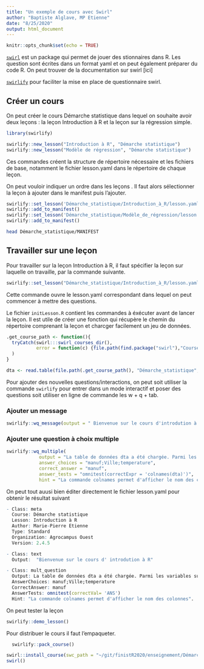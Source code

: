 ```yaml
---
title: "Un exemple de cours avec Swirl"
author: "Baptiste Alglave, MP Etienne"
date: "8/25/2020"
output: html_document
---
```


```r
knitr::opts_chunk$set(echo = TRUE)
```

[`swirl`](https://swirlstats.com/) est un package qui permet de jouer des stionnaires dans R. Les question sont écrites dans un format yaml et on peut également préparer du code R. 
On peut trouver de la documentation sur swirl [ici] 

[`swirlify`](http://swirlstats.com/swirlify/) pour faciliter la mise en place de questionnaire swirl. 


## Créer un cours 

On peut créer le cours Démarche statistique dans lequel on souhaite avoir deux leçons : la leçon Introduction à R et la leçon sur la régression simple.

```r
library(swirlify)
```


```r

swirlify::new_lesson("Introduction à R", "Démarche statistique")
swirlify::new_lesson("Modèle de régression", "Démarche statistique")
```

Ces commandes créent la structure de répertoire nécessaire et les fichiers de base, notamment le fichier lesson.yaml dans le répertoire de chaque leçon. 


On peut vouloir indiquer un ordre dans les leçons . Il faut alors sélectionner la leçon à ajouter dans le manifest puis l'ajouter. 

```r
swirlify::set_lesson('Démarche_statistique/Introduction_à_R/lesson.yaml')
swirlify::add_to_manifest()
swirlify::set_lesson('Démarche_statistique/Modèle_de_régression/lesson.yaml')
swirlify::add_to_manifest()
```


```bash
head Démarche_statistique/MANIFEST
```


## Travailler sur une leçon

Pour travailler sur la leçon Introduction à R, il faut spécifier la leçon sur laquelle on travaille, par la commande suivante. 

```r
swirlify::set_lesson("Démarche_statistique/Introduction_à_R/lesson.yaml")
```

Cette commande ouvre le lesson.yaml correspondant dans lequel on peut commencer à mettre des questions. 




Le fichier `initLesson.R ` contient les commandes à éxécuter avant de lancer la leçon. Il est utile de créer une fonction qui récupère le chemin du répertoire comprenant la leçon et charcger facilement un jeu de données. 

```r
.get_course_path <- function(){
  tryCatch(swirl:::swirl_courses_dir(),
           error = function(c) {file.path(find.package("swirl"),"Courses")}
  )
}

dta <- read.table(file.path(.get_course_path(), "Démarche_statistique", "Introduction_à_R", "usair.txt"), sep = ';', header  = TRUE, skip = 8)
```



Pour ajouter des nouvelles questions/interactions, on peut soit utiliser la commande `swirlify ` pour entrer dans un mode interactif et poser des questions soit utiliser en ligne de commande les  w +  q + tab.

### Ajouter un message

```r
swirlify::wq_message(output = " Bienvenue sur le cours d'introdution à R")
```



### Ajouter une question à choix multiple

```r

swirlify::wq_multiple(
            output = "La table de données dta a été chargée. Parmi les variables suivantes, laquelle fait partie de ce jeu de données ?",
            answer_choices = "manuf;Ville;temperature",
            correct_answer = "manuf",
            answer_tests = "omnitest(correctExpr = 'colnames(dta)')",
            hint = "La commande colnames permet d'afficher le nom des colonnes.")

```


On peut tout auusi bien éditer directement le fichier lesson.yaml pour obtenir le résultat suivant

```r
- Class: meta
  Course: Démarche statistique
  Lesson: Introduction à R
  Author: Marie-Pierre Etienne
  Type: Standard
  Organization: Agrocampus Ouest
  Version: 2.4.5

- Class: text
  Output:  "Bienvenue sur le cours d' introdution à R"

- Class: mult_question
  Output: La table de données dta a été chargée. Parmi les variables suivantes, laquelle fait partie de ce jeu de données ?
  AnswerChoices: manuf;Ville;temperature
  CorrectAnswer: manuf
  AnswerTests: omnitest(correctVal= 'ANS')
  Hint: "La commande colnames permet d'afficher le nom des colonnes".

```


On peut tester la leçon

```r
swirlify::demo_lesson()
```


Pour distribuer le cours il faut l'empaqueter.


```r
  swirlify::pack_course()

swirl::install_course(swc_path = "~/git/finistR2020/enseignement/Démarche_statistique.swc")
swirl()
```

